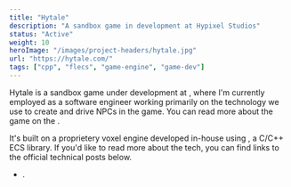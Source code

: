 ```yaml
---
title: "Hytale"
description: "A sandbox game in development at Hypixel Studios"
status: "Active"
weight: 10
heroImage: "/images/project-headers/hytale.jpg"
url: "https://hytale.com/"
tags: ["cpp", "flecs", "game-engine", "game-dev"]
---
```


Hytale is a sandbox game under development at <ExternalLink url="https://hypixelstudios.com/" label="Hypixel Studios" />, where I'm currently employed as a software engineer working primarily on the technology we use to create and drive NPCs in the game. You can read more about the game on the <ExternalLink url="https://hytale.com/news" label="official blog" />.

It's built on a proprietery voxel engine developed in-house using <ExternalLink url="https://www.flecs.dev/flecs/" label="Flecs" />, a C/C++ ECS library. If you'd like to read more about the tech, you can find links to the official technical posts below.

* <ExternalLink url="https://hytale.com/news/2024/6/summer-2024-technical-explainer-hytale-s-entity-component-system-oPwpCAMdI" label="Summer 2024 Technical Explainer: Hytale's Entity Component System" />.
